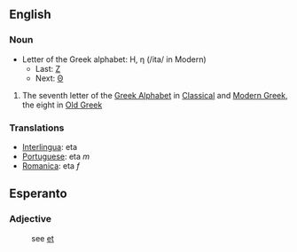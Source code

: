 ==English==

===Noun===

*Letter of the Greek alphabet: &#919;, &#951; (/ita/ in Modern)
**Last: [[zeta|&#918;]]
**Next: [[theta|&#920;]]

#The seventh letter of the [[en:Greek Alphabet|Greek Alphabet]] in [[en:Classical Greek|Classical]] and [[en:Modern Greek|Modern Greek]], the eight in [[en:Old Greek|Old Greek]]

===Translations===
*[[Interlingua]]: eta
*[[Portuguese]]: eta ''m''
*[[Romanica]]: eta ''f''

==Esperanto==

===Adjective===
:see [[et#Esperanto|et]]